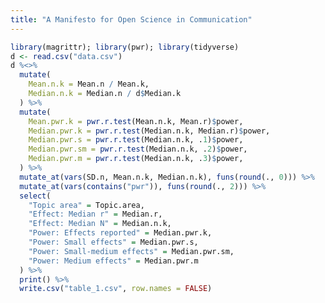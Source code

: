 ```yaml
---
title: "A Manifesto for Open Science in Communication"
---
```


```r
library(magrittr); library(pwr); library(tidyverse)
d <- read.csv("data.csv")
d %<>% 
  mutate(
    Mean.n.k = Mean.n / Mean.k,
    Median.n.k = Median.n / d$Median.k
  ) %>% 
  mutate(
    Mean.pwr.k = pwr.r.test(Mean.n.k, Mean.r)$power,
    Median.pwr.k = pwr.r.test(Median.n.k, Median.r)$power,
    Median.pwr.s = pwr.r.test(Median.n.k, .1)$power,
    Median.pwr.sm = pwr.r.test(Median.n.k, .2)$power,
    Median.pwr.m = pwr.r.test(Median.n.k, .3)$power,
  ) %>% 
  mutate_at(vars(SD.n, Mean.n.k, Median.n.k), funs(round(., 0))) %>% 
  mutate_at(vars(contains("pwr")), funs(round(., 2))) %>% 
  select(
    "Topic area" = Topic.area, 
    "Effect: Median r" = Median.r,
    "Effect: Median N" = Median.n.k,
    "Power: Effects reported" = Median.pwr.k,
    "Power: Small effects" = Median.pwr.s,
    "Power: Small-medium effects" = Median.pwr.sm,
    "Power: Medium effects" = Median.pwr.m
  ) %>% 
  print() %>% 
  write.csv("table_1.csv", row.names = FALSE)
```

